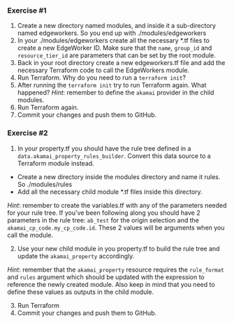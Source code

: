 ### Exercise \#1
1. Create a new directory named modules, and inside it a sub-directory named edgeworkers. So you end up with ./modules/edgeworkers
2. In your ./modules/edgeworkers create all the necessary *.tf files to create a new EdgeWorker ID. Make sure that the `name`, `group_id` and `resource_tier_id` are parameters that can be set by the root module.
3. Back in your root directory create a new edgeworkers.tf file and add the necessary Terraform code to call the EdgeWorkers module. 
4. Run Terraform. Why do you need to run a `terraform init`?
5. After running the `terraform init` try to run Terraform again. What happened? _Hint_: remember to define the `akamai` provider in the child modules.
6. Run Terraform again. 
7. Commit your changes and push them to GitHub. 

### Exercise \#2
1. In your property.tf you should have the rule tree defined in a `data.akamai_property_rules_builder`. Convert this data source to a Terraform module instead. 
  - Create a new directory inside the modules directory and name it rules. So ./modules/rules
  - Add all the necessary child module *.tf files inside this directory.

_Hint_: remember to create the variables.tf with any of the parameters needed for your rule tree. If you've been following along you should have 2 parameters in the rule tree: `ab_test` for the origin selection and the `akamai_cp_code.my_cp_code.id`. These 2 values will be arguments when you call the module. 

2. Use your new child module in you property.tf to build the rule tree and update the `akamai_property` accordingly.

_Hint_: remember that the `akamai_property` resource requires the `rule_format` and `rules` argument which should be updated with the expression to reference the newly created module. Also keep in mind that you need to define these values as outputs in the child module.

3. Run Terraform 
4. Commit your changes and push them to GitHub. 